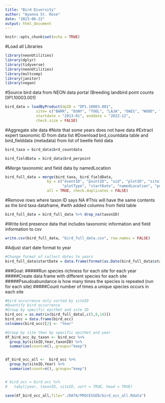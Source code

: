 ```yaml
---
title: "Bird Diversity"
author: "Ayanna St. Rose"
date: "2023-06-22"
output: html_document
---
```


```r
knitr::opts_chunk$set(echo = TRUE)
```

#Load all Libraries
```r
library(neonUtilities)
library(dplyr)
library(tidyverse)
library(neonUtilities)
library(multcomp)
library(janitor)
library(vegan)
```
#Source bird data from NEON data portal (Breeding landbird point counts DP1.10003.001)
```r
bird_data = loadByProduct(dpID = "DP1.10003.001", 
              site= c("BARR", "DSNY", "TOOL", "LAJA", "OAES", "WOOD", "NOGP", "TOOL", "DCFS", "JORN", "KONA", "BONA", "CLBJ", "DEJU", "GUAN", "HARV", "KONZ", "LENO", "MLBS","NIWO", "ONAQ", "ORNL", "OSBS", "SCBI", "SJER", "SOAP", "TALL", "UKFS", "UNDE", "WREF","YELL", "ABBY", "BART", "BLAN", "DELA",  "GRSM", "HEAL", "JERC", "MOAB", "TEAK", "PUUM", "SERC", "RMNP","STEI", "TREE"),
              startdate = "2013-01", enddate = "2022-12",
              check.size = FALSE)
```
#Aggregate site data
#Note that some years does not have data
#Extract expert taxonomic ID from data list
#Download brd_countdata table and bird_fielddata (metadata) from list of beetle field data
```r
bird_taxa = bird_data$brd_countdata

bird_fieldData = bird_data$brd_perpoint
```

#Merge taxonomic and field data by namedLocation
```r
bird_full_data = merge(bird_taxa, bird_fieldData,
                   by = c("eventID", "pointID", "uid", "plotID", "siteID", "domainID", "release",
                          "plotType", "startDate", "namedLocation", "publicationDate") ,
                   all = TRUE, check.duplicates = FALSE)
```

#Remove rows where taxon ID says NA
#This will have the same contents as the bird taxa dataframe,
#with added columns from field table
```r
bird_full_data = bird_full_data %>% drop_na(taxonID)
```

#Write bird presence data that includes taxonomic information and field information to csv
```r
write.csv(bird_full_data, "bird_full_data.csv", row.names = FALSE)
```

#Adjust start date format to year
```r
#Change format of collect dates to years
bird_full_data$startDate = data.frame(format(as.Date(bird_full_data$startDate, format = "%Y-%m-%d"), "%Y"))
```

###Goal:
#####Run species richness for each site for each year
#####Create data frame with different species for each site
#####Pseudoabundance is how many times the species is repeated (run for each site)
#####Count number of times a unique species occurs in each site
```r
#bird occurrence only sorted by siteID
#Quantify bird occurrence
#Group by specific epithet and site ID
bird_occ = as.matrix(bird_full_data[,c(5,9,14)])
bird_occ = data.frame(bird_occ)
colnames(bird_occ)[2] <- "Year"

#Group by site then by specific epithet and year
df_bird_occ_by_taxon <- bird_occ %>%
  group_by(siteID,Year,taxonID) %>%
  summarise(count=n(),.groups="keep")


df_bird_occ_all <-  bird_occ %>%
  group_by(siteID,Year) %>%
  summarise(count=n(),.groups="keep")


# bird_occ = bird_occ %>%
#   tabyl(year, taxonID, siteID, sort = TRUE, head = TRUE)

save(df_bird_occ_all,file="./DATA/PROCESSED/bird_occ_all.Rdata")
```

